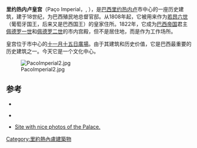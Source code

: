 {{Coord|22|54|12.63|S|43|10|27.24|W|display=title}}
{{Infobox Historic building
|name=Paço Imperial
|image=PacoImperial1.jpg
|caption=
|location_town=[[里约热内卢|里约热内卢]]
|location_country={{flagicon|Brazil}} [[巴西|巴西]]
|construction_start_date=1738
}}
'''里约热内卢皇宫'''（Paço Imperial，{{IPA-pt|ˈpasw ĩpeɾiˈaw|br}}, {{IPA-pt|ˈpasw ĩpɨɾiˈaɫ|eu}}），是[[巴西|巴西]][[里约热内卢|里约热内卢]]市中心的一座历史建筑，建于18世纪，为巴西殖民地总督官邸。从1808年起，它被用来作为[[若昂六世|若昂六世]]（葡萄牙国王，后来又是巴西国王）的皇家住所。1822年，它成为[[巴西帝国|巴西帝国]]君主[[佩德罗一世_(巴西)|佩德罗一世]]和[[佩德罗二世_(巴西)|佩德罗二世]]的市内宫殿，但不是居住地，而是作为工作场所。

皇宫位于市中心的[[十一月十五日廣場|十一月十五日廣場]]。由于其建筑和历史价值，它是巴西最重要的历史建筑之一。今天它是一个文化中心。

[[File:PacoImperial2.jpg|thumb]]

==参考==
* {{cite book| author= Centro de Arquitetura e Urbanismo do Rio de Janeiro |title= Guia da arquitetura colonial, neoclássica e romântica no Rio de Janeiro|year= 2000|publisher= Casa da Palavra|location= Rio de Janeiro|language= pt|isbn= 85-87220-25-X|oclc= 47727038}}
{{Commons category|Paço Imperial}}
*{{Official website|www.pacoimperial.com.br}} {{pt icon}}
*[http://www.rioon.com/bairroseatrativos/pacoimperial.htm Site with nice photos of the Palace.]{{dead link|date=2018年4月 |bot=InternetArchiveBot |fix-attempted=yes }}

{{葡萄牙王室主題}}
[[Category:里約熱內盧建築物|Category:里約熱內盧建築物]]